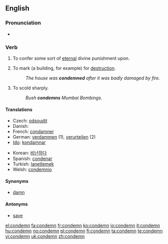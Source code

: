 ==English==

===Pronunciation===
* {{audio|en-us-condemn.ogg|Audio (US)}}

===Verb===
{{en-verb}}

# {{transitive}} To confer some sort of [[eternal]] divine punishment upon.
# {{transitive}} To mark (a building, for example) for [[destruction]].
#: ''The house was '''condemned''' after it was badly damaged by fire.''
# {{transitive}} To scold sharply.
#: ''Bush '''condemns''' Mumbai Bombings.''

====Translations====
{{top}}
* Czech: [[odsoudit]]
* Danish: {{t-|da|fordømme}}
* French: [[condamner]]
* German: [[verdammen]] (1), [[verurteilen]] (2)
* [[Ido]]: [[kondamnar]]
{{mid}}
* Korean: [[비난하다]]
* Spanish: [[condenar]]
* Turkish: [[lanetlemek]]
* Welsh: [[condemnio]]
{{bottom}}

====Synonyms====
* [[damn]]

====Antonyms====
* [[save]]

[[el:condemn]]
[[fa:condemn]]
[[fr:condemn]]
[[ko:condemn]]
[[io:condemn]]
[[it:condemn]]
[[hu:condemn]]
[[no:condemn]]
[[pl:condemn]]
[[fi:condemn]]
[[ta:condemn]]
[[te:condemn]]
[[vi:condemn]]
[[uk:condemn]]
[[zh:condemn]]